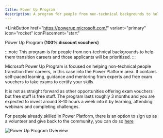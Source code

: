 ```yaml
---
title: Power Up Program
description: A program for people from non-technical backgrounds to help them transition careers
---
```


<LinkButton
  href="https://powerup.microsoft.com/"
  variant="primary"
  icon="rocket"
  iconPlacement="start"
>
  Power Up Program
</LinkButton>
**(100% discount vouchers)**

:::note
This program is for people from non-technical backgrounds to help them transition careers and those applicants will be prioritized.
:::

Microsoft Power Up Program is focused on helping non-technical people transition their careers, in this case into the Power Platform area. It contains self-paced learning, guidance and mentoring from experts and free exam vouchers to take exams to certify your skills.

It is not as straight forward as other opportunities offering exam vouchers but free stuff is free stuff. The program lasts roughly 3 months and you are expected to invest around 8-10 hours a week into it by learning, attending webinars and completing challenges.

For people already skilled in Power Platform, there is an option to sign up as a volunteer and give back to the community, you can do so [here](https://powerup.microsoft.com/ChampSignUp/)

<img src="/powerup.png" alt="Power Up Program Overview"/>

